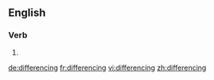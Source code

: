 ==English==

===Verb===
{{head|en|present participle}}

# {{present participle of|difference|lang=en|nocat=1}}

[[de:differencing]]
[[fr:differencing]]
[[vi:differencing]]
[[zh:differencing]]